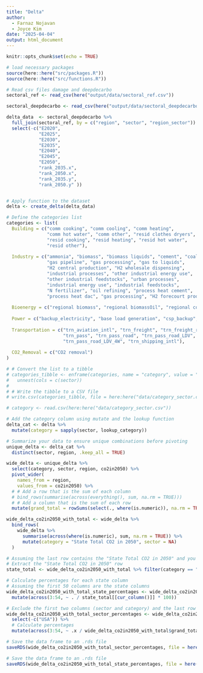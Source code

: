 ```yaml
---
title: "Delta"
author: 
  - Farnaz Nojavan
  - Joyce Kim
date: "2025-04-04"
output: html_document
---
```


```r
knitr::opts_chunk$set(echo = TRUE)
```

```r
# load necessary packages
source(here::here("src/packages.R"))
source(here::here("src/functions.R"))
```

```r

# Read csv files damage and deepdecarbo
sectoral_ref <- read_csv(here("output/data/sectoral_ref.csv"))

sectoral_deepdecarbo <- read_csv(here("output/data/sectoral_deepdecarbo.csv")) 
```

```r
delta_data  <- sectoral_deepdecarbo %>%
  full_join(sectoral_ref, by = c("region", "sector", "region_sector")) %>% 
  select(-c("E2020",
            "E2025",
            "E2030",
            "E2035",
            "E2040",
            "E2045",
            "E2050",
            "rank_2035.x",
            "rank_2050.x",
            "rank_2035.y",
            "rank_2050.y" ))


# Apply function to the dataset
delta <- create_delta(delta_data)
```



```r
# Define the categories list
categories <- list(
  Building = c("comm cooking", "comm cooling", "comm heating", 
               "comm hot water", "comm other", "resid clothes dryers", 
               "resid cooking", "resid heating", "resid hot water", 
               "resid other"),
  
  Industry = c("ammonia", "biomass", "biomass liquids", "cement", "coal to liquids", 
               "gas pipeline", "gas processing", "gas to liquids", 
               "H2 central production", "H2 wholesale dispensing",
               "industrial processes", "other industrial energy use",
               "other industrial feedstocks", "urban processes",
               "industrial energy use", "industrial feedstocks", 
               "N fertilizer", "oil refining", "process heat cement", 
               "process heat dac", "gas processing", "H2 forecourt production"),
  
  Bioenergy = c("regional biomass", "regional biomassOil", "regional corn for ethanol"),
  
  Power = c("backup_electricity", "base load generation", "csp_backup", "intermediate generation", "peak generation", "subpeak generation"),
  
  Transportation = c("trn_aviation_intl", "trn_freight", "trn_freight_road", 
                     "trn_pass", "trn_pass_road", "trn_pass_road_LDV", 
                     "trn_pass_road_LDV_4W", "trn_shipping_intl"),
  
  CO2_Removal = c("CO2 removal")
)

# # Convert the list to a tibble
# categories_tibble <- enframe(categories, name = "category", value = "sector") %>%
#   unnest(cols = c(sector))
# 
# # Write the tibble to a CSV file
# write.csv(categories_tibble, file = here:here("data/category_sector.csv"), row.names = FALSE)

# category <- read.csv(here:here("data/category_sector.csv"))

# Add the category column using mutate and the lookup function
delta_cat <- delta %>%
  mutate(category = sapply(sector, lookup_category))

# Summarize your data to ensure unique combinations before pivoting
unique_delta <- delta_cat %>%
  distinct(sector, region, .keep_all = TRUE)

wide_delta <- unique_delta %>%
  select(category, sector, region, co2in2050) %>% 
  pivot_wider(
    names_from = region, 
    values_from = co2in2050) %>% 
  # # Add a row that is the sum of each column
  # bind_rows(summarise(across(everything(), sum, na.rm = TRUE))) 
  # # Add a column that is the sum of each row
  mutate(grand_total = rowSums(select(., where(is.numeric)), na.rm = TRUE))

wide_delta_co2in2050_with_total <- wide_delta %>%
  bind_rows(
    wide_delta %>%
      summarise(across(where(is.numeric), sum, na.rm = TRUE)) %>%
      mutate(category = "State Total CO2 in 2050", sector = NA)
  )

```


```r
# Assuming the last row contains the "State Total CO2 in 2050" and you have columns named 'sector' and 'category'
# Extract the "State Total CO2 in 2050" row
state_total <- wide_delta_co2in2050_with_total %>% filter(category == "State Total CO2 in 2050")

# Calculate percentages for each state column
# Assuming the first 50 columns are the state columns
wide_delta_co2in2050_with_total_state_percentages <- wide_delta_co2in2050_with_total %>%
  mutate(across(3:54, ~ . / state_total[[cur_column()]] * 100))
```

```r
# Exclude the first two columns (sector and category) and the last row (state total)
wide_delta_co2in2050_with_total_sector_percentages <- wide_delta_co2in2050_with_total %>%
  select(-c("USA")) %>% 
  # Calculate percentages 
  mutate(across(3:54, ~ .x / wide_delta_co2in2050_with_total$grand_total * 100))

```


```r

# Save the data frame to an .rds file
saveRDS(wide_delta_co2in2050_with_total_sector_percentages, file = here("output/data/wide_delta_co2in2050_with_total_sector_percentages.rds"))

# Save the data frame to an .rds file
saveRDS(wide_delta_co2in2050_with_total_state_percentages, file = here("output/data/wide_delta_co2in2050_with_total_state_percentages.rds"))

```

